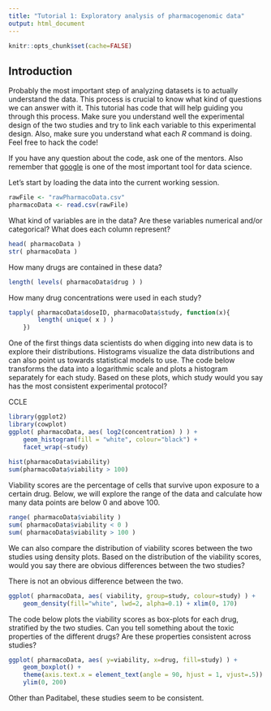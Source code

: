 ```yaml
---
title: "Tutorial 1: Exploratory analysis of pharmacogenomic data"
output: html_document
---
```


```r
knitr::opts_chunk$set(cache=FALSE)
```

## Introduction

Probably the most important step of analyzing datasets is to actually understand 
the data. This process is crucial to know what kind of questions we can 
answer with it. This tutorial has code that will help guiding 
you through this process. Make sure you understand well the experimental design of the
two studies and try to link each variable to this experimental design. Also, make sure you 
understand what each *R* command is doing. Feel free to hack the code!

If you have any question about the code, ask one of the mentors.
Also remember that [google](www.google.com) is one of the most important tool for 
data science. 

Let's start by loading the data into the current working session. 

```r
rawFile <- "rawPharmacoData.csv"
pharmacoData <- read.csv(rawFile)
```

What kind of variables are in the data? Are these variables numerical and/or categorical? What does each column represent?

```r
head( pharmacoData )
str( pharmacoData )
```

How many drugs are contained in these data?

```r
length( levels( pharmacoData$drug ) )
```

How many drug concentrations were used in each study?

```r
tapply( pharmacoData$doseID, pharmacoData$study, function(x){
        length( unique( x ) )
    })
```

One of the first things data scientists do when
digging into new data is to explore their distributions. 
Histograms visualize the data distributions and can also point us towards statistical 
models to use. The code below 
transforms the data into a logarithmic scale and plots a histogram separately for each study. Based on these plots, which study would you say 
has the most consistent experimental protocol?

CCLE

```r
library(ggplot2)
library(cowplot)
ggplot( pharmacoData, aes( log2(concentration) ) ) +
    geom_histogram(fill = "white", colour="black") +
    facet_wrap(~study)
    
hist(pharmacoData$viability)
sum(pharmacoData$viability > 100)
```


Viability scores are the percentage
of cells that survive upon exposure to a certain drug.
Below, we will explore the range of the data and calculate how
many data points are below 0 and above 100.

```r
range( pharmacoData$viability )
sum( pharmacoData$viability < 0 )
sum( pharmacoData$viability > 100 )
```
We can also compare the distribution of viability scores between 
the two studies using density plots. Based on the distribution of 
the viability scores, would you say there are obvious differences 
between the two studies?

There is not an obvious difference between the two.

```r
ggplot( pharmacoData, aes( viability, group=study, colour=study) ) +
    geom_density(fill="white", lwd=2, alpha=0.1) + xlim(0, 170)
```

The code below plots the viability scores as box-plots for each drug, stratified by the two studies. Can you tell something about the toxic properties of the different 
drugs? Are these properties consistent across studies?

```r
ggplot( pharmacoData, aes( y=viability, x=drug, fill=study) ) +
    geom_boxplot() +
    theme(axis.text.x = element_text(angle = 90, hjust = 1, vjust=.5)) +
    ylim(0, 200)
```
Other than Paditabel, these studies seem to be consistent.

